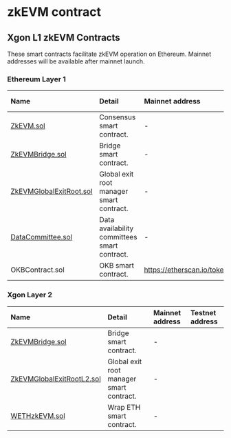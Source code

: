 # zkEVM contract
## Xgon L1 zkEVM Contracts
These smart contracts facilitate zkEVM operation on Ethereum. Mainnet addresses will be available after mainnet launch.

### Ethereum Layer 1
|Name|Detail|Mainnet address|Testnet address|
|:----|:----|:----|:----|
|[ZkEVM.sol](https://github.com/okx/Xgon-contracts/blob/release/v0.1.0/contracts/PolygonZkEVM.sol "ZkEVM.sol")|Consensus smart contract.|-| |
|[ZkEVMBridge.sol](https://github.com/okx/Xgon-contracts/blob/release/v0.1.0/contracts/PolygonZkEVMBridge.sol "ZkEVMBridge.sol")|Bridge smart contract.|-| |
|[ZkEVMGlobalExitRoot.sol](https://github.com/okx/Xgon-contracts/blob/release/v0.1.0/contracts/PolygonZkEVMGlobalExitRoot.sol "ZkEVMGlobalExitRoot.sol")|Global exit root manager smart contract.|-| |
|[DataCommittee.sol](https://github.com/okx/Xgon-contracts/blob/release/v0.1.0/contracts/DataCommittee.sol "DataCommittee.sol")|Data availability committees smart contract.|-| |
|OKBContract.sol|OKB smart contract.|https://etherscan.io/token/0x75231f58b43240c9718dd58b4967c5114342a86c| |


### Xgon Layer 2
|Name|Detail|Mainnet address|Testnet address|
|:----|:----|:----|:----|
|[ZkEVMBridge.sol](https://github.com/okx/Xgon-contracts/blob/release/v0.1.0/contracts/PolygonZkEVMBridge.sol "ZkEVMBridge.sol")|Bridge smart contract.|-| |
|[ZkEVMGlobalExitRootL2.sol](https://github.com/okx/Xgon-contracts/blob/release/v0.1.0/contracts/PolygonZkEVMGlobalExitRootL2.sol "ZkEVMGlobalExitRootL2.sol")|Global exit root manager smart contract.|-| |
|[WETHzkEVM.sol](https://github.com/okx/Xgon-contracts/blob/release/v0.1.0/contracts/L2/WETHzkEVM.sol "WETHzkEVM.sol")|Wrap ETH smart contract.|-| |
